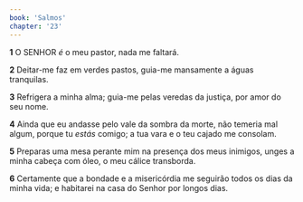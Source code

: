 ```yaml
---
book: 'Salmos'
chapter: '23'
---
```


**1** O SENHOR _é_ o meu pastor, nada me faltará.

**2** Deitar-me faz em verdes pastos, guia-me mansamente a águas tranquilas.

**3** Refrigera a minha alma; guia-me pelas veredas da justiça, por amor do seu nome.

**4** Ainda que eu andasse pelo vale da sombra da morte, não temeria mal algum, porque tu _estás_ comigo; a tua vara e o teu cajado me consolam.

**5** Preparas uma mesa perante mim na presença dos meus inimigos, unges a minha cabeça com óleo, o meu cálice transborda.

**6** Certamente que a bondade e a misericórdia me seguirão todos os dias da minha vida; e habitarei na casa do Senhor por longos dias.
